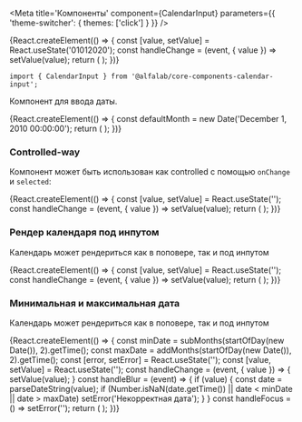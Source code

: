 



<Meta
    title='Компоненты'
    component={CalendarInput}
    parameters={{ 'theme-switcher': { themes: ['click'] } }}
/>


<!-- Canvas -->

<Story name='CalendarInput'>
    {React.createElement(() => {
        const [value, setValue] = React.useState('01012020');
        const handleChange = (event, { value }) => setValue(value);
        return (
            <CalendarInput
                value={value}
                onChange={handleChange}
                label={text('label', 'Дата регистрации')}
                placeholder={text('placeholder', '')}
                mobileMode={select('mobileMode', ['native', 'input', 'popover'], 'popover')}
                preventFlip={boolean('preventFlip', false)}
                block={boolean('block', false)}
                success={boolean('success', false)}
                error={boolean('error', false)}
                disabled={boolean('disabled', false)}
            />
        );
    })}
</Story>


<!-- Docs -->

<ComponentHeader
    name='CalendarInput'
    version={version}
    package='@alfalab/core-components-calendar-input'
    stage={1}
    design='https://www.figma.com/file/hqSP3L6qu8UcL3sf18Su1M/Web-Components?node-id=13931%3A20767'
/>

```tsx
import { CalendarInput } from '@alfalab/core-components-calendar-input';
```

Компонент для ввода даты.

<Preview>
    {React.createElement(() => {
        const defaultMonth = new Date('December 1, 2010 00:00:00');
        return (
            <CalendarInput label='Дата регистрации' defaultMonth={defaultMonth} />
        );
    })}
</Preview>

<Props of={CalendarInput} />


### Controlled-way

Компонент может быть использован как controlled с помощью `onChange` и `selected`:

<Preview>
    {React.createElement(() => {
        const [value, setValue] = React.useState('');
        const handleChange = (event, { value }) => setValue(value);
        return (
            <CalendarInput
                value={value}
                onChange={handleChange}
                label='Дата регистрации'
            />
        );
    })}
</Preview>


### Рендер календаря под инпутом

Календарь может рендериться как в поповере, так и под инпутом

<Preview>
    {React.createElement(() => {
        const [value, setValue] = React.useState('');
        const handleChange = (event, { value }) => setValue(value);
        return (
            <CalendarInput
                value={value}
                onChange={handleChange}
                label='Дата регистрации'
                calendarPosition='static'
            />
        );
    })}
</Preview>


### Минимальная и максимальная дата

Календарь может рендериться как в поповере, так и под инпутом

<Preview>
    {React.createElement(() => {
        const minDate = subMonths(startOfDay(new Date()), 2).getTime();
        const maxDate = addMonths(startOfDay(new Date()), 2).getTime();
        const [error, setError] = React.useState('');
        const [value, setValue] = React.useState('');
        const handleChange = (event, { value }) => {
            setValue(value);
        }
        const handleBlur = (event) => {
            if (value) {
                const date = parseDateString(value);
                if (Number.isNaN(date.getTime()) || date < minDate || date > maxDate) setError('Некорректная дата');
            }
        }
        const handleFocus = () => setError('');
        return (
            <CalendarInput
                label='Дата регистрации'
                value={value}
                onChange={handleChange}
                onBlur={handleBlur}
                onFocus={handleFocus}
                minDate={minDate}
                maxDate={maxDate}
                error={error}
            />
        );
    })}
</Preview>
